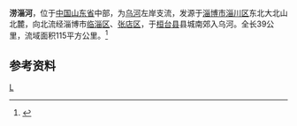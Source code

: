 {{Infobox River
  | river_name      =涝淄河
  | image_name      =
  | image_size      = 
  | caption         = 
  | origin          = [[山东省|山东省]][[淄博市|淄博市]][[淄川区|淄川区]]东北大北山北麓
  | mouth           = 山东省[[桓台县|桓台县]]县城南郊[[乌河|乌河]]
  | basin_countries = {{PRC}}
  | length          = 39 公里
  | elevation       = 
  | mouth_elevation = 
  | discharge       =
  | watershed       = 115 平方公里
}}
'''涝淄河'''，位于[[中国|中国]][[山东省|山东省]]中部，为[[乌河|乌河]]左岸支流，发源于[[淄博市|淄博市]][[淄川区|淄川区]]东北大北山北麓，向北流经淄博市[[临淄区|临淄区]]、[[张店区|张店区]]，于[[桓台县|桓台县]]县城南郊入乌河。全长39公里，流域面积115平方公里。<ref name="中国河湖大典">{{cite book zh |author=《[[中国河湖大典|中国河湖大典]]》编纂委员会 |title=《中国河湖大典·淮河卷》 |format=M |edition=1 |location=北京 |publisher=中国水利水电出版社 |date=2010年9月 |pages=244页 |id= ISBN 978-7-5084-7953-8}}</ref>
==参考资料==
{{reflist}}

[[Category:山东河流|L]]